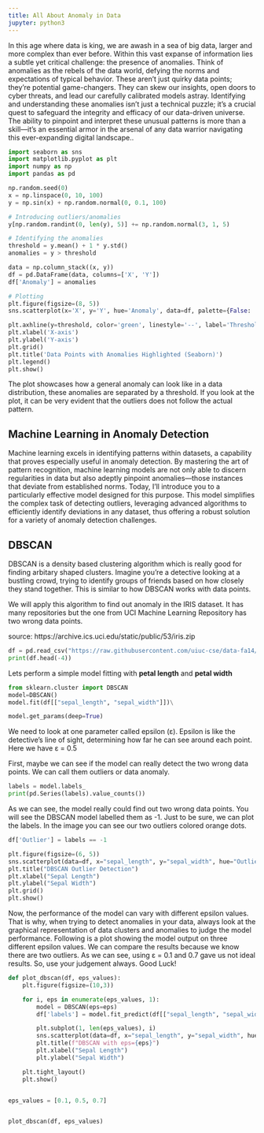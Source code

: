 ```yaml
---
title: All About Anomaly in Data
jupyter: python3
---
```




In this age where data is king, we are awash in a sea of big data, larger and more complex than ever before. Within this vast expanse of information lies a subtle yet critical challenge: the presence of anomalies. Think of anomalies as the rebels of the data world, defying the norms and expectations of typical behavior. These aren't just quirky data points; they're potential game-changers. They can skew our insights, open doors to cyber threats, and lead our carefully calibrated models astray. Identifying and understanding these anomalies isn't just a technical puzzle; it's a crucial quest to safeguard the integrity and efficacy of our data-driven universe. The ability to pinpoint and interpret these unusual patterns is more than a skill—it's an essential armor in the arsenal of any data warrior navigating this ever-expanding digital landscape..

```python
import seaborn as sns
import matplotlib.pyplot as plt
import numpy as np
import pandas as pd

np.random.seed(0)
x = np.linspace(0, 10, 100)
y = np.sin(x) + np.random.normal(0, 0.1, 100)

# Introducing outliers/anomalies
y[np.random.randint(0, len(y), 5)] += np.random.normal(3, 1, 5)

# Identifying the anomalies
threshold = y.mean() + 1 * y.std()
anomalies = y > threshold

data = np.column_stack((x, y))
df = pd.DataFrame(data, columns=['X', 'Y'])
df['Anomaly'] = anomalies

# Plotting 
plt.figure(figsize=(8, 5))
sns.scatterplot(x='X', y='Y', hue='Anomaly', data=df, palette={False: 'blue', True: 'red'})

plt.axhline(y=threshold, color='green', linestyle='--', label='Threshold')
plt.xlabel('X-axis')
plt.ylabel('Y-axis')
plt.grid()
plt.title('Data Points with Anomalies Highlighted (Seaborn)')
plt.legend()
plt.show()

```

The plot showcases how a general anomaly can look like in a data distribution, these anomalies are separated by a threshold. If you look at the plot, it can be very evident that the outliers does not follow the actual pattern. 

## Machine Learning in Anomaly Detection

Machine learning excels in identifying patterns within datasets, a capability that proves especially useful in anomaly detection. By mastering the art of pattern recognition, machine learning models are not only able to discern regularities in data but also adeptly pinpoint anomalies—those instances that deviate from established norms. Today, I'll introduce you to a particularly effective model designed for this purpose. This model simplifies the complex task of detecting outliers, leveraging advanced algorithms to efficiently identify deviations in any dataset, thus offering a robust solution for a variety of anomaly detection challenges.

## DBSCAN

DBSCAN is a density based clustering algorithm which is really good for finding arbitary shaped clusters. Imagine you're a detective looking at a bustling crowd, trying to identify groups of friends based on how closely they stand together. This is similar to how DBSCAN works with data points.

We will apply this algorithm to find out anomaly in the IRIS dataset. It has many repositories but the one from UCI Machine Learning Repository has two wrong data points.

source: https://archive.ics.uci.edu/static/public/53/iris.zip

```python
df = pd.read_csv("https://raw.githubusercontent.com/uiuc-cse/data-fa14/gh-pages/data/iris.csv")
print(df.head(-4))
```

Lets perform a simple model fitting with **petal length** and **petal width**

```python
from sklearn.cluster import DBSCAN
model=DBSCAN()
model.fit(df[["sepal_length", "sepal_width"]])\

model.get_params(deep=True)
```

We need to look at one parameter called epsilon (ε). Epsilon is like the detective's line of sight, determining how far he can see around each point. Here we have ε = 0.5

First, maybe we can see if the model can really detect the two wrong data points. We can call them outliers or data anomaly. 

```python
labels = model.labels_
print(pd.Series(labels).value_counts())
```

As we can see, the model really could find out two wrong data points. You will see the DBSCAN model labelled them as -1. Just to be sure, we can plot the labels. In the image you can see our two outliers colored orange dots.

```python
df['Outlier'] = labels == -1

plt.figure(figsize=(6, 5))
sns.scatterplot(data=df, x="sepal_length", y="sepal_width", hue="Outlier",s = 50, palette="deep",legend=False)
plt.title("DBSCAN Outlier Detection")
plt.xlabel("Sepal Length")
plt.ylabel("Sepal Width")
plt.grid()
plt.show()
```

Now, the performance of the model can vary with different epsilon values. That is why, when trying to detect anomalies in your data, always look at the graphical representation of data clusters and anomalies to judge the model performance. Following is a plot showing the model output on three different epsilon values. We can compare the results because we know there are two outliers. As we can see, using ε = 0.1 and 0.7 gave us not ideal results. So, use your judgement always. Good Luck!

```python

def plot_dbscan(df, eps_values):
    plt.figure(figsize=(10,3))

    for i, eps in enumerate(eps_values, 1):
        model = DBSCAN(eps=eps)
        df['labels'] = model.fit_predict(df[["sepal_length", "sepal_width"]])

        plt.subplot(1, len(eps_values), i)
        sns.scatterplot(data=df, x="sepal_length", y="sepal_width", hue="labels", palette="deep", legend=False)
        plt.title(f"DBSCAN with eps={eps}")
        plt.xlabel("Sepal Length")
        plt.ylabel("Sepal Width")

    plt.tight_layout()
    plt.show()


eps_values = [0.1, 0.5, 0.7]


plot_dbscan(df, eps_values)
```

